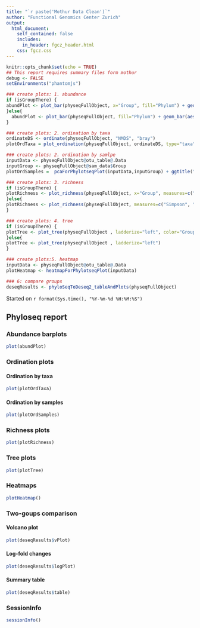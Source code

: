 ```yaml
---
title: "`r paste('Mothur Data Clean')`"
author: "Functional Genomics Center Zurich"
output: 
  html_document:
    self_contained: false
    includes:
      in_header: fgcz_header.html
    css: fgcz.css
---
```


```r
knitr::opts_chunk$set(echo = TRUE)
## This report requires summary files form mothur
debug <- FALSE
setEnvironments("phantomjs")
```

```r
### create plots: 1. abundance
if (isGroupThere) {
abundPlot <- plot_bar(physeqFullObject, x="Group", fill="Phylum") + geom_bar(aes(color=Phylum, fill=Phylum), stat="identity", position="stack")
}else{
  abundPlot <- plot_bar(physeqFullObject, fill="Phylum") + geom_bar(aes(color=Phylum, fill=Phylum), stat="identity", position="stack")
}
```

```r
### create plots: 2. ordination by taxa 
ordinateDS <- ordinate(physeqFullObject, "NMDS", "bray")
plotOrdTaxa = plot_ordination(physeqFullObject, ordinateDS, type="taxa", color="Phylum") + facet_wrap(~Phylum, 3) + ggtitle("Taxa ordination")
```

```r
### create plots: 2. ordination by samlpe
inputData <- physeqFullObject@otu_table@.Data
inputGroup <- physeqFullObject@sam_data$Group
plotOrdSamples =  pcaForPhylotseqPlot(inputData,inputGroup) + ggtitle("Sample ordination")
```

```r
### create plots: 3. richness 
if (isGroupThere) {
plotRichness <- plot_richness(physeqFullObject, x="Group", measures=c("Simpson", "Shannon"), color="Group")
}else{
plotRichness <- plot_richness(physeqFullObject, measures=c("Simpson", "Shannon"))
}
```

```r
### create plots: 4. tree
if (isGroupThere) {
plotTree <- plot_tree(physeqFullObject , ladderize="left", color="Group")
}else{
plotTree <- plot_tree(physeqFullObject , ladderize="left")
}
```

```r
### create plots:5. heatmap
inputData <- physeqFullObject@otu_table@.Data
plotHeatmap <- heatmapForPhylotseqPlot(inputData)
```


```r
### 6: compare groups
deseqResults <- phyloSeqToDeseq2_tableAndPlots(physeqFullObject)
```

Started on `r format(Sys.time(), "%Y-%m-%d %H:%M:%S")`

## Phyloseq report {.tabset}
### Abundance barplots
```r
plot(abundPlot)
```

### Ordination plots
#### Ordination by taxa
```r
plot(plotOrdTaxa)
```

#### Ordination by samples
```r
plot(plotOrdSamples)
```

### Richness plots
```r
plot(plotRichness)
```

### Tree plots
```r
plot(plotTree)
```

### Heatmaps
```r
plotHeatmap()
```

### Two-goups comparison
#### Volcano plot
```r
plot(deseqResults$vPlot)
```

#### Log-fold changes 
```r
plot(deseqResults$logPlot)
```

#### Summary table
```r
plot(deseqResults$table)
```

### SessionInfo
```r
sessionInfo()
```
